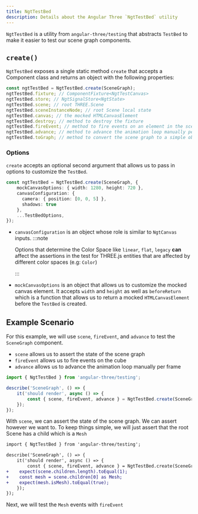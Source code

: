 ```yaml
---
title: NgtTestBed
description: Details about the Angular Three `NgtTestBed` utility
---
```


`NgtTestBed` is a utility from `angular-three/testing` that abstracts `TestBed` to make it easier to test our scene graph components.

## `create()`

`NgtTestBed` exposes a single static method `create` that accepts a Component class and returns an object with the following properties:

```ts
const ngtTestBed = NgtTestBed.create(SceneGraph);
ngtTestBed.fixture; // ComponentFixture<NgtTestCanvas>
ngtTestBed.store; // NgtSignalStore<NgtState>
ngtTestBed.scene; // root THREE.Scene
ngtTestBed.sceneInstanceNode; // root Scene local state
ngtTestBed.canvas; // the mocked HTMLCanvasElement
ngtTestBed.destroy; // method to destroy the fixture
ngtTestBed.fireEvent; // method to fire events on an element in the scene graph
ngtTestBed.advance; // method to advance the animation loop manually per frame
ngtTestBed.toGraph; // method to convert the scene graph to a simple object
```


### Options

`create` accepts an optional second argument that allows us to pass in options to customize the `TestBed`.

```ts
const ngtTestBed = NgtTestBed.create(SceneGraph, {
	mockCanvasOptions: { width: 1280, height: 720 },
	canvasConfiguration: {
	  camera: { position: [0, 0, 5] },
	  shadows: true
	},
	...TestBedOptions,
});
```

- `canvasConfiguration` is an object whose role is similar to `NgtCanvas` inputs.
  :::note

  Options that determine the Color Space like `linear`, `flat`, `legacy` **can** affect the assertions in the test for THREE.js entities that are affected by different color spaces (e.g: `Color`)

  :::
- `mockCanvasOptions` is an object that allows us to customize the mocked canvas element. It accepts `width` and `height` as well as `beforeReturn` which is a function that allows us to return a mocked `HTMLCanvasElement` before the `TestBed` is created.

## Example Scenario

For this example, we will use `scene`, `fireEvent`, and `advance` to test the `SceneGraph` component.

- `scene` allows us to assert the state of the scene graph
- `fireEvent` allows us to fire events on the cube
- `advance` allows us to advance the animation loop manually per frame

```ts
import { NgtTestBed } from 'angular-three/testing';

describe('SceneGraph', () => {
	it('should render', async () => {
		const { scene, fireEvent, advance } = NgtTestBed.create(SceneGraph);
	});
});
```

With `scene`, we can assert the state of the scene graph. We can assert
however we want to. To keep things simple, we will just assert that the root Scene has a child which is a `Mesh`

```diff lang="ts"
import { NgtTestBed } from 'angular-three/testing';

describe('SceneGraph', () => {
	it('should render', async () => {
		const { scene, fireEvent, advance } = NgtTestBed.create(SceneGraph);
+    expect(scene.children.length).toEqual(1);
+    const mesh = scene.children[0] as Mesh;
+    expect(mesh.isMesh).toEqual(true);
	});
});
```

Next, we will test the `Mesh` events with `fireEvent`
